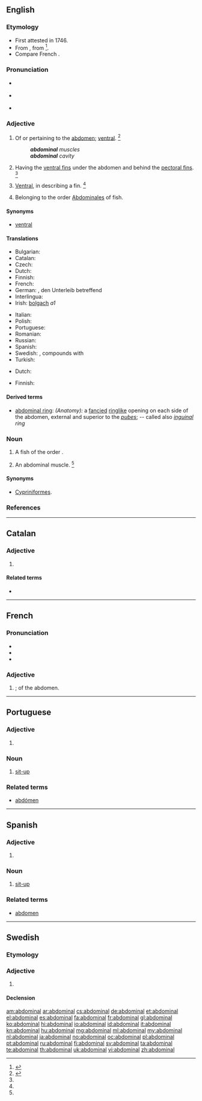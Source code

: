 ==English==

===Etymology===
* First attested in 1746.
* From {{etyl|NL.}} {{term|abdominalis|lang=la}}, from {{etyl|la}} {{term|abdomen|abdōmen|lang=la}}<ref>{{reference-book | last = Dobbie | first = Elliott K. | coauthors = Dunmore, C. William, et al. | editor = Barnhart, Robert K.| title = Chambers Dictionary of Etymology | origyear = 1998 | year = 2004 | publisher = Chambers Harrap Publishers Ltd | location = Edinburgh, Scotland | isbn =0550142304 | pages = 2}}</ref>.
* Compare French {{term|abdominal|lang=fr}}.

===Pronunciation===
* {{a|RP}} {{IPA|/æbˈdɒm.ə.nl̩/|/əbˈdɒm.ə.nl̩/}}
* {{a|US}} {{IPA|/æbˈdɑm.ə.nl̩/|/əbˈdɑm.ə.nl̩/}}
* {{audio|en-us-abdominal.ogg|Audio (US)}}

===Adjective===
{{en-adj|-}}

# Of or pertaining to the [[abdomen]]; [[ventral]]. {{defdate|Mid 18<sup>th</sup> century.}}<ref name=SOED>{{reference-book | last =| first = | authorlink =  | coauthors =  | editor =Brown, Lesley  | others =  | title = The Shorter Oxford English Dictionary | origdate =  | origyear = 1933| origmonth =  | url =  | format =  | accessdate =  | accessyear =  | accessmonth =  | edition = 5th | date =  | year =2003| month =  | publisher =Oxford University Press  | location =Oxford, UK | language =  | id =  | doi = | isbn =978-0-19-860575-7 | lccn = | ol = | pages =3| chapter =  | chapterurl =  | quote =}}</ref>
#: '''''abdominal''' muscles''
#: '''''abdominal''' cavity''
# {{context|icthyology}} Having the [[ventral fin]]s under the abdomen and behind the [[pectoral fin]]s. {{defdate|Mid 19<sup>th</sup> century.}}<ref name=SOED/>
# {{context|icthyology}} [[ventral|Ventral]], in describing a fin. {{defdate|Late 19<sup>th</sup> century.}}<ref name=SOED/>
# {{zoology|obsolete}} Belonging to the order [[Abdominales]] of fish.

====Synonyms====
* {{sense|of or pertaining to the abdomen}} [[ventral]]

====Translations====
{{trans-top|of or pertaining to the abdomen}}
* Bulgarian: {{t+|bg|коремен|m|tr=korémen}}
* Catalan: {{t-|ca|abdominal}}
* Czech: {{t+|cs|břišní}}
* Dutch: {{t+|nl|abdominaal}}
* Finnish: {{t+|fi|vatsa|alt=vatsa-}} {{qualifier|in compounds}}
* French: {{t+|fr|abdominal}}
* German: {{t+|de|abdominal}}, den Unterleib betreffend
* Interlingua: {{t-|ia|abdominal}}
* Irish: [[bolgach]] ''a1''
{{trans-mid}}
* Italian: {{t+|it|addominale}}
* Polish: {{t+|pl|brzuszny}}
* Portuguese: {{t+|pt|abdominal}}
* Romanian: {{t-|ro|abdominal|m|n}}
* Russian: {{t+|ru|брюшной|tr=brjušnój}}
* Spanish: {{t+|es|abdominal}}
* Swedish: {{t+|sv|abdominal}}, compounds with {{t+|sv|mage|c}}
* Turkish: {{t-|tr|karın ile ilgili}}
{{trans-bottom}}

{{trans-top|having abdominal fins}}
* Dutch: {{t-|nl|buikvinnig}}
{{trans-mid}}
* Finnish: {{t-|fi|vatsaevällinen}}
{{trans-bottom}}

====Derived terms====
* [[abdominal ring]]: ''(Anatomy):'' a [[fancied]] [[ringlike]] opening on each side of the abdomen, external and superior to the ''[[pubes]]''; -- called also ''[[inguinal]] ring''

===Noun===
{{en-noun}}

# {{zoology|obsolete}} A fish of the order {{taxlink|Abdominales|order}}.
# {{context|colloquial|usually|_|pluralonly}} An abdominal muscle. {{defdate|Mid 20<sup>th</sup> century.}}<ref name=SOED/>

====Synonyms====
* {{sense|fish}} [[Cypriniformes]].

===References===
<references/>

----

==Catalan==

===Adjective===
{{ca-adj|type=mf}}

# {{l|en|abdominal}}

====Related terms====
* {{l|ca|abdomen}}

----

==French==

===Pronunciation===
* {{IPA|/ab.dɔ.mi.nal/|lang=fr}}
* {{audio|Fr-abdominal.ogg|Audio}}
* {{homophones|abdominale|abdominales|lang=fr}}

===Adjective===
{{fr-adj|mp=abdominaux}}

# {{l|en|abdominal}}; of the abdomen.

----

==Portuguese==

===Adjective===
{{pt-adj|abdomina|l|comp=no}}

# {{l|en|abdominal}}

===Noun===
{{pt-noun|m|pl=abdominais}}

# [[sit-up]]

===Related terms===
* [[abdómen]]

----

==Spanish==

===Adjective===
{{es-adj|pl=abdominales}}

# {{l|en|abdominal}}

===Noun===
{{es-noun|m|pl=abdominales}}

# [[sit-up]]

===Related terms===
* [[abdomen]]

----

==Swedish==

===Etymology===
{{suffix|abdomen|al|lang=sv}}

===Adjective===
{{sv-adj|-}}

# {{l|en|abdominal}}

====Declension====
{{sv-adj-abs}}

[[am:abdominal]]
[[ar:abdominal]]
[[cs:abdominal]]
[[de:abdominal]]
[[et:abdominal]]
[[el:abdominal]]
[[es:abdominal]]
[[fa:abdominal]]
[[fr:abdominal]]
[[gl:abdominal]]
[[ko:abdominal]]
[[hi:abdominal]]
[[io:abdominal]]
[[id:abdominal]]
[[it:abdominal]]
[[kn:abdominal]]
[[hu:abdominal]]
[[mg:abdominal]]
[[ml:abdominal]]
[[my:abdominal]]
[[nl:abdominal]]
[[ja:abdominal]]
[[no:abdominal]]
[[oc:abdominal]]
[[pl:abdominal]]
[[pt:abdominal]]
[[ru:abdominal]]
[[fi:abdominal]]
[[sv:abdominal]]
[[ta:abdominal]]
[[te:abdominal]]
[[th:abdominal]]
[[uk:abdominal]]
[[vi:abdominal]]
[[zh:abdominal]]